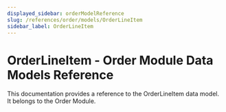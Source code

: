 ```yaml
---
displayed_sidebar: orderModelReference
slug: /references/order/models/OrderLineItem
sidebar_label: OrderLineItem
---
```



# OrderLineItem - Order Module Data Models Reference

This documentation provides a reference to the OrderLineItem data model. It belongs to the Order Module.

<SourceCodeLink link="https://github.com/medusajs/medusa/blob/ed0dafb24c10a68d27745d9f4268e622f4d9912c/packages/modules/order/src/models/line-item.ts#L75" />
